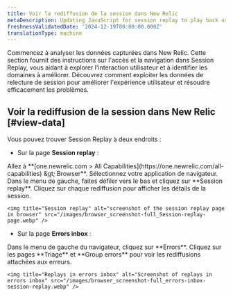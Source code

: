 ```yaml
---
title: Voir la rediffusion de la session dans New Relic
metaDescription: Updating JavaScript for session replay to play back user interactions and improve page performance.
freshnessValidatedDate: '2024-12-19T00:00:00.000Z'
translationType: machine
---
```


Commencez à analyser les données capturées dans New Relic. Cette section fournit des instructions sur l&apos;accès et la navigation dans Session Replay, vous aidant à explorer l&apos;interaction utilisateur et à identifier les domaines à améliorer. Découvrez comment exploiter les données de relecture de session pour améliorer l&apos;expérience utilisateur et résoudre efficacement les problèmes.

## Voir la rediffusion de la session dans New Relic [#view-data]

Vous pouvez trouver Session Replay à deux endroits :

* Sur la page <DNT>**Session replay**</DNT> :

<Steps>
  <Step>
    Allez à <DNT>**[one.newrelic.com &gt; All Capabilities](https://one.newrelic.com/all-capabilities) &amp;gt; Browser**</DNT>.
  </Step>

  <Step>
    Sélectionnez votre application de navigateur.
  </Step>

  <Step>
    Dans le menu de gauche, faites défiler vers le bas et cliquez sur <DNT>**Session replay**</DNT>.
  </Step>

  <Step>
    Cliquez sur chaque rediffusion pour afficher les détails de la session.

    <img title="Session replay" alt="screenshot of the session replay page in browser" src="/images/browser_screenshot-full_Session-replay-page.webp" />
  </Step>
</Steps>

* Sur la page <DNT>**Errors inbox**</DNT> :

<Steps>
  <Step>
    Dans le menu de gauche du navigateur, cliquez sur <DNT>**Errors**</DNT>.
  </Step>

  <Step>
    Cliquez sur les pages <DNT>**Triage**</DNT> et <DNT>**Group errors**</DNT> pour voir les rediffusions attachées aux erreurs.

    <img title="Replays in errors inbox" alt="Screenshot of replays in errors inbox" src="/images/browser_screenshot-full_errors-inbox-session-replay.webp" />
  </Step>
</Steps>